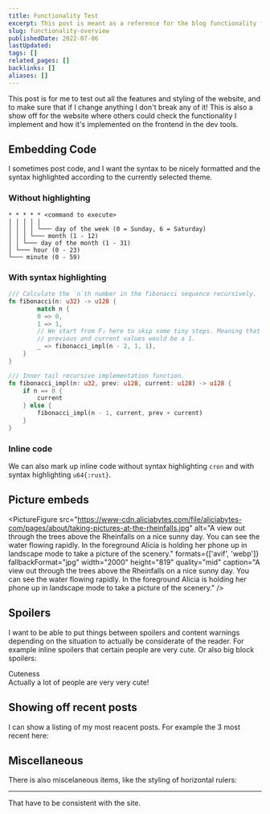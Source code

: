 ```yaml
---
title: Functionality Test
excerpt: This post is meant as a reference for the blog functionality for others to see how things work and for me to check that I don't break anything.
slug: functionality-overview
publishedDate: 2022-07-06
lastUpdated:
tags: []
related_pages: []
backlinks: []
aliases: []
---
```



This post is for me to test out all the features and styling of the website, and to make sure that if I change anything I don't break any of it! This is also a show off for the website where others could check the functionality I implement and how it's implemented on the frontend in the dev tools.

## Embedding Code

I sometimes post code, and I want the syntax to be nicely formatted and the syntax highlighted according to the currently selected theme.

### Without highlighting

```plaintext title="cron"
* * * * * <command to execute>
│ │ │ │ │
│ │ │ │ └─── day of the week (0 = Sunday, 6 = Saturday)
│ │ │ └─── month (1 - 12)
│ │ └─── day of the month (1 - 31)
│ └─── hour (0 - 23)
└─── minute (0 - 59)
```

### With syntax highlighting

```rust title="fibonacci.rs"
/// Calculate the `n`th number in the fibonacci sequence recursively.
fn fibonacci(n: u32) -> u128 {
        match n {
        0 => 0,
        1 => 1,
        // We start from F₂ here to skip some tiny steps. Meaning that both the
        // previous and current values would be a 1.
        _ => fibonacci_impl(n - 2, 1, 1),
    }
}

/// Inner tail recursive implementation function.
fn fibonacci_impl(n: u32, prev: u128, current: u128) -> u128 {
    if n == 0 {
        current
    } else {
        fibonacci_impl(n - 1, current, prev + current)
    }
}
```

### Inline code

We can also mark up inline code without syntax highlighting `cron` and with syntax highlighting `u64{:rust}`.

## Picture embeds

<PictureFigure src="https://www-cdn.aliciabytes.com/file/aliciabytes-com/pages/about/taking-pictures-at-the-rheinfalls.jpg" alt="A view out through the trees above the Rheinfalls on a nice sunny day. You can see the water flowing rapidly. In the foreground Alicia is holding her phone up in landscape mode to take a picture of the scenery." formats={['avif', 'webp']} fallbackFormat="jpg" width="2000" height="819" quality="mid" caption="A view out through the trees above the Rheinfalls on a nice sunny day. You can see the water flowing rapidly. In the foreground Alicia is holding her phone up in landscape mode to take a picture of the scenery." />

## Spoilers

I want to be able to put things between spoilers and content warnings depending on the situation to actually be considerate of the reader. For example inline spoilers <InlineSpoiler content_note="A very big secret">that certain people are very cute</InlineSpoiler>. Or also big block spoilers:

<Spoiler>
<summary slot="summary">Cuteness</summary>
Actually a lot of people are very very cute!
</Spoiler>

## Showing off recent posts

I can show a listing of my most reacent posts. For example the 3 most recent here:


<CollectionList collection="pages" limit={3} />

## Miscellaneous

There is also miscelaneous items, like the styling of horizontal rulers:

---

That have to be consistent with the site.
